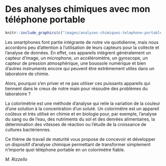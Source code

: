 # Des analyses chimiques avec mon téléphone portable

```r
knitr::include_graphics(c("images/analyses-chimiques-telephone-portable.jpg"))
```

Les smartphones font partie intégrante de notre vie quotidienne, mais nous accordons peu d'attention à l'utilisation de leurs capteurs pour la collecte et l'analyse de données. En effet, ces appareils intègrent généralement un capteur d'image, un microphone, un accéléromètre, un gyroscope, un capteur de pression atmosphérique, une boussole numérique et bien d'autres instruments encore qui peuvent être extrêmement utiles dans un laboratoire de chimie. 

Alors, pourquoi s'en priver et ne pas utiliser ces puissants appareils qui tiennent dans le creux de notre main pour résoudre des problèmes du laboratoire ? 

La colorimétrie est une méthode d'analyse qui relie la variation de la couleur d'une solution à la concentration d'un soluté. Un colorimètre est un appareil coûteux et très utilisé en chimie et en biologie pour, par exemple, l'analyse du sang ou de l'eau, des nutriments du sol et des denrées alimentaires, la détermination des vitesses de réaction ou l'étude de la croissance de cultures bactériennes. 

Ce thème de travail de maturité vous propose de concevoir et développer un dispositif d'analyse chimique permettant de transformer simplement n'importe quel téléphone portable en un colorimètre fiable.

::: {.signature data-latex=""}
_M. Rizzello_
:::